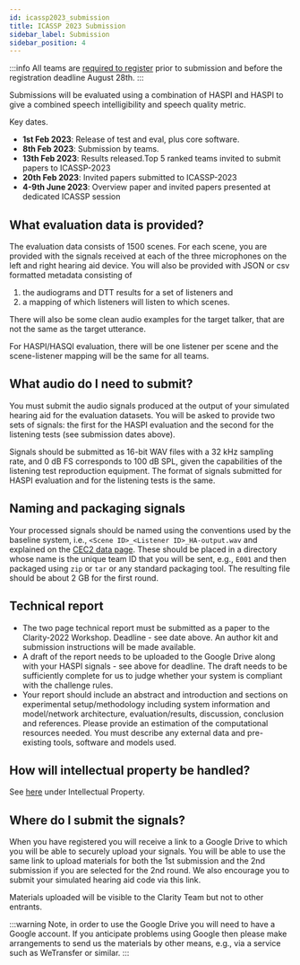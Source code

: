 ```yaml
---
id: icassp2023_submission
title: ICASSP 2023 Submission
sidebar_label: Submission
sidebar_position: 4
---
```



:::info
All teams are [required to register](./icassp2023_registration) prior to submission and before the registration deadline August 28th.
:::

Submissions will be evaluated using a combination of HASPI and HASPI to give a combined speech intelligibility and speech quality metric.

Key dates.

- **1st Feb 2023**: Release of test and eval, plus core software.
- **8th Feb 2023**: Submission by teams.
- **13th Feb 2023**: Results released.Top 5 ranked teams invited to submit papers to ICASSP-2023
- **20th Feb 2023**: Invited papers submitted to ICASSP-2023
- **4-9th June 2023**: Overview paper and invited papers presented at dedicated ICASSP session

## What evaluation data is provided?

The evaluation data consists of 1500 scenes. For each scene, you are provided with the signals received at each of the three microphones on the left and right hearing aid device. You will also be provided with JSON or csv formatted metadata consisting of

  1. the audiograms and DTT results for a set of listeners and
  2. a mapping of which listeners will listen to which scenes.

There will also be some clean audio examples for the target talker, that are not the same as the target utterance.

For HASPI/HASQI evaluation, there will be one listener per scene and the scene-listener mapping will be the same for all teams.

## What audio do I need to submit?

You must submit the audio signals produced at the output of your simulated hearing aid for the evaluation datasets. You will be asked to provide two sets of signals: the first for the HASPI evaluation and the second for the listening tests (see submission dates above).

Signals should be submitted as 16-bit WAV files with a 32 kHz sampling rate, and 0 dB FS corresponds to 100 dB SPL, given the capabilities of the listening test reproduction equipment. The format of signals submitted for HASPI evaluation and for the listening tests is the same.

## Naming and packaging signals

Your processed signals should be named using the conventions used by the baseline system, i.e., `<Scene ID>_<Listener ID>_HA-output.wav` and explained on the [CEC2 data page](../data/cec2_data#d6-enhanced-sinals).
These should be placed in a directory whose name is the unique team ID that you will be sent, e.g., `E001` and  then packaged using `zip` or `tar` or any standard packaging tool.
The resulting file should be about 2 GB for the first round.

## Technical report

- The two page technical report must be submitted as a paper to the Clarity-2022 Workshop. Deadline - see date above. An author kit and submission instructions will be made available.
- A draft of the report needs to be uploaded to the Google Drive along with your HASPI signals - see above for deadline. The draft needs to be sufficiently complete for us to judge whether your system is compliant with the challenge rules.
- Your report should include an abstract and introduction and sections on experimental setup/methodology including system information and model/network architecture, evaluation/results, discussion, conclusion and references. Please provide an estimation of the computational resources needed. You must describe any external data and pre-existing tools, software and models used.

## How will intellectual property be handled?

See [here](./icassp2023_rules#intellectual-property) under Intellectual Property.

## Where do I submit the signals?

When you have registered you will receive a link to a Google Drive to which you will be able to securely upload your signals. You will be able to use the same link to upload materials for both the 1st submission and the 2nd submission if you are selected for the 2nd round. We also encourage you to submit your simulated hearing aid code via this link.

Materials uploaded will be visible to the Clarity Team but not to other entrants.

:::warning
Note, in order to use the Google Drive you will need to have a Google account. If you anticipate problems using Google then please make arrangements to send us the materials by other means, e.g., via a service such as WeTransfer or similar.
:::
